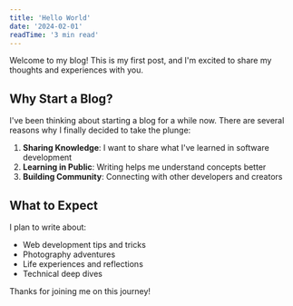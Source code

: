 ```yaml
---
title: 'Hello World'
date: '2024-02-01'
readTime: '3 min read'
---
```


Welcome to my blog! This is my first post, and I'm excited to share my thoughts and experiences with you.

## Why Start a Blog?

I've been thinking about starting a blog for a while now. There are several reasons why I finally decided to take the plunge:

1. **Sharing Knowledge**: I want to share what I've learned in software development
2. **Learning in Public**: Writing helps me understand concepts better
3. **Building Community**: Connecting with other developers and creators

## What to Expect

I plan to write about:
- Web development tips and tricks
- Photography adventures
- Life experiences and reflections
- Technical deep dives

Thanks for joining me on this journey!
